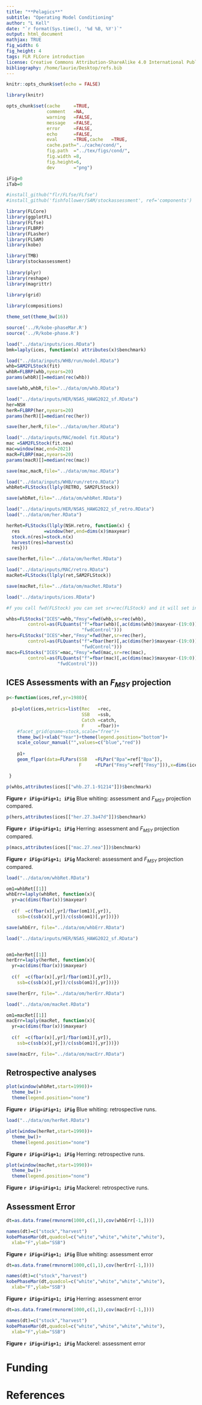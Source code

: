 ```yaml
---
title: "**Pelagics**"
subtitle: "Operating Model Conditioning"
author: "L Kell"
date: "`r format(Sys.time(), '%d %B, %Y')`"
output: html_document
mathjax: TRUE
fig_width: 6 
fig_height: 4 
tags: FLR FLCore introduction
license: Creative Commons Attribution-ShareAlike 4.0 International Public License
bibliography: /home/laurie/Desktop/refs.bib
---
```


```r
knitr::opts_chunk$set(echo = FALSE)

library(knitr)

opts_chunk$set(cache     =TRUE, 
               comment   =NA, 
               warning   =FALSE, 
               message   =FALSE, 
               error     =FALSE, 
               echo      =FALSE, 
               eval      =TRUE,cache   =TRUE,
               cache.path="../cache/cond/",
               fig.path  ="../tex/figs/cond/",
               fig.width =8,
               fig.height=6,
               dev       ="png")

iFig=0
iTab=0
```

```r
#install_github("flr/FLfse/FLfse")
#install_github('fishfollower/SAM/stockassessment', ref='components')

library(FLCore)
library(ggplotFL)
library(FLfse)
library(FLBRP)
library(FLasher)
library(FLSAM)
library(kobe)

library(TMB)
library(stockassessment)
  
library(plyr)
library(reshape)
library(magrittr)
  
library(grid)

library(compositions)

theme_set(theme_bw(16))
```

```r
source('../R/kobe-phaseMar.R')
source('../R/kobe-phase.R')
```


```r
load("../data/inputs/ices.RData")
bmk=laply(ices, function(x) attributes(x)$benchmark)
```

```r
load("../data/inputs/WHB/run/model.RData")
whb=SAM2FLStock(fit)
whbR=FLBRP(whb,nyears=20)
params(whbR)[]=median(rec(whb))

save(whb,whbR,file="../data/om/whb.RData")
```

```r
load("../data/inputs/HER/NSAS_HAWG2022_sf.RData")
her=NSH
herR=FLBRP(her,nyears=20)
params(herR)[]=median(rec(her))

save(her,herR,file="../data/om/her.RData")
```

```r
load("../data/inputs/MAC/model fit.RData")
mac =SAM2FLStock(fit.new)
mac=window(mac,end=2021)
macR=FLBRP(mac,nyears=20)
params(macR)[]=median(rec(mac))

save(mac,macR,file="../data/om/mac.RData")
```


```r
load("../data/inputs/WHB/run/retro.RData")
whbRet=FLStocks(llply(RETRO, SAM2FLStock)) 

save(whbRet,file="../data/om/whbRet.RData")
```

```r
load("../data/inputs/HER/NSAS_HAWG2022_sf_retro.RData")
load("../data/om/her.RData")

herRet=FLStocks(llply(NSH.retro, function(x) {
  res         =window(her,end=dims(x)$maxyear)
  stock.n(res)=stock.n(x)
  harvest(res)=harvest(x)
  res}))

save(herRet,file="../data/om/herRet.RData")
```

```r
load("../data/inputs/MAC/retro.RData")
macRet=FLStocks(llply(ret,SAM2FLStock))

save(macRet,file="../data/om/macRet.RData")
```


```r
load("../data/inputs/ices.RData")

#f you call fwd(FLStock) you can set sr=rec(FLStock) and it will set internally rec~a and the params by year as SRR

whbs=FLStocks("ICES"=whb,"Fmsy"=fwd(whb,sr=rec(whb),
        control=as(FLQuants("f"=fbar(whb)[,ac(dims(whb)$maxyear-(19:0))]%=%attributes(ices[["whb.27.1-91214"]])$benchmark$Fmsy),
                            "fwdControl")))
hers=FLStocks("ICES"=her,"Fmsy"=fwd(her,sr=rec(her),
        control=as(FLQuants("f"=fbar(her)[,ac(dims(her)$maxyear-(19:0))]%=%attributes(ices[["her.27.3a47d"]])$benchmark$Fmsy),
                            "fwdControl")))
macs=FLStocks("ICES"=mac,"Fmsy"=fwd(mac,sr=rec(mac),
        control=as(FLQuants("f"=fbar(mac)[,ac(dims(mac)$maxyear-(19:0))]%=%attributes(ices[["mac.27.nea"]])$benchmark$Fmsy),
                   "fwdControl")))
```


## ICES Assessments with an $F_{MSY}$ projection

```r
p<-function(ices,ref,yr=1980){
  
  p1=plot(ices,metrics=list(Rec   =rec, 
                            SSB   =ssb,
                            Catch =catch,
                            F     =fbar))+
    #facet_grid(qname~stock,scale="free")+
    theme_bw()+xlab("Year")+theme(legend.position="bottom")+
    scale_colour_manual("",values=c("blue","red"))
  
    p1+
    geom_flpar(data=FLPars(SSB   =FLPar("Bpa"=ref["Bpa"]),
                           F     =FLPar("Fmsy"=ref["Fmsy"])),x=dims(ices[[1]])$minyear)

 }

p(whbs,attributes(ices[["whb.27.1-91214"]])$benchmark)
```

**Figure `r iFig=iFig+1; iFig`** Blue whiting: assessment and $F_{MSY}$ projection compared. 


```r
p(hers,attributes(ices[["her.27.3a47d"]])$benchmark)
```

**Figure `r iFig=iFig+1; iFig`** Herring: assessment and $F_{MSY}$ projection compared. 

```r
p(macs,attributes(ices[["mac.27.nea"]])$benchmark)
```

**Figure `r iFig=iFig+1; iFig`** Mackerel: assessment and $F_{MSY}$ projection compared. 



```r
load("../data/om/whbRet.RData")

om1=whbRet[[1]]
whbErr=laply(whbRet, function(x){
  yr=ac(dims(fbar(x))$maxyear)
  
  c(f  =c(fbar(x)[,yr]/fbar(om1)[,yr]),
    ssb=c(ssb(x)[,yr])/c(ssb(om1)[,yr]))})

save(whbErr, file="../data/om/whbErr.RData")
```

```r
load("../data/inputs/HER/NSAS_HAWG2022_sf.RData")


om1=herRet[[1]]
herErr=laply(herRet, function(x){
  yr=ac(dims(fbar(x))$maxyear)
  
  c(f  =c(fbar(x)[,yr]/fbar(om1)[,yr]),
    ssb=c(ssb(x)[,yr])/c(ssb(om1)[,yr]))})

save(herErr, file="../data/om/herErr.RData")
```

```r
load("../data/om/macRet.RData")

om1=macRet[[1]]
macErr=laply(macRet, function(x){
  yr=ac(dims(fbar(x))$maxyear)
  
  c(f  =c(fbar(x)[,yr]/fbar(om1)[,yr]),
    ssb=c(ssb(x)[,yr])/c(ssb(om1)[,yr]))})

save(macErr, file="../data/om/macErr.RData")
```

## Retrospective analyses

```r
plot(window(whbRet,start=1990))+
  theme_bw()+
  theme(legend.position="none")
```

**Figure `r iFig=iFig+1; iFig`** Blue whiting: retrospective runs. 

```r
load("../data/om/herRet.RData")

plot(window(herRet,start=1990))+
  theme_bw()+
  theme(legend.position="none")
```

**Figure `r iFig=iFig+1; iFig`** Herring: retrospective runs. 

```r
plot(window(macRet,start=1990))+
  theme_bw()+
  theme(legend.position="none")
```

**Figure `r iFig=iFig+1; iFig`** Mackerel: retrospective runs. 

## Assessment Error

```r
dt=as.data.frame(rmvnorm(1000,c(1,1),cov(whbErr[-1,])))

names(dt)=c("stock","harvest")
kobePhaseMar(dt,quadcol=c("white","white","white","white"),
  xlab="F",ylab="SSB")
```

**Figure `r iFig=iFig+1; iFig`** Blue whiting: assessment error 


```r
dt=as.data.frame(rmvnorm(1000,c(1,1),cov(herErr[-1,])))

names(dt)=c("stock","harvest")
kobePhaseMar(dt,quadcol=c("white","white","white","white"),
  xlab="F",ylab="SSB")
```

**Figure `r iFig=iFig+1; iFig`** Herring: assessment error

```r
dt=as.data.frame(rmvnorm(1000,c(1,1),cov(macErr[-1,])))

names(dt)=c("stock","harvest")
kobePhaseMar(dt,quadcol=c("white","white","white","white"),
  xlab="F",ylab="SSB")
```

**Figure `r iFig=iFig+1; iFig`** Mackerel: assessment error

# Funding

# References
